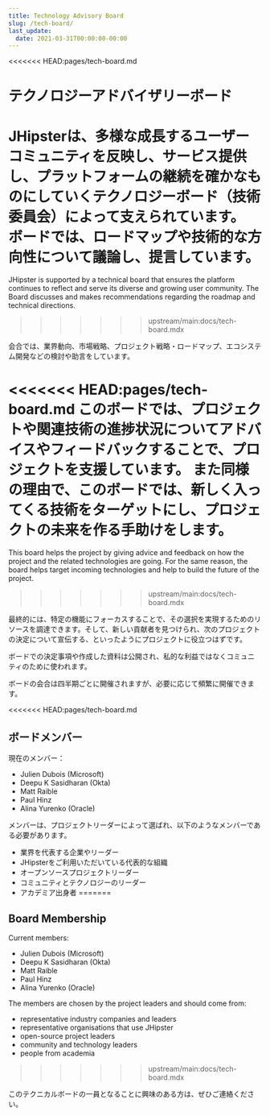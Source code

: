 ```yaml
---
title: Technology Advisory Board
slug: /tech-board/
last_update:
  date: 2021-03-31T00:00:00-00:00
---
```


<<<<<<< HEAD:pages/tech-board.md
# テクノロジーアドバイザリーボード

JHipsterは、多様な成長するユーザーコミュニティを反映し、サービス提供し、プラットフォームの継続を確かなものにしていくテクノロジーボード（技術委員会）によって支えられています。
ボードでは、ロードマップや技術的な方向性について議論し、提言しています。
=======
JHipster is supported by a technical board that ensures the platform continues to reflect and serve its diverse and growing user community. The Board discusses and makes recommendations regarding the roadmap and technical directions.
>>>>>>> upstream/main:docs/tech-board.mdx

会合では、業界動向、市場戦略、プロジェクト戦略・ロードマップ、エコシステム開発などの検討や助言をしています。

<<<<<<< HEAD:pages/tech-board.md
このボードでは、プロジェクトや関連技術の進捗状況についてアドバイスやフィードバックすることで、プロジェクトを支援しています。
また同様の理由で、このボードでは、新しく入ってくる技術をターゲットにし、プロジェクトの未来を作る手助けをします。
=======
This board helps the project by giving advice and feedback on how the project and the related technologies are going. For the same reason, the board helps target incoming technologies and help to build the future of the project.
>>>>>>> upstream/main:docs/tech-board.mdx

最終的には、特定の機能にフォーカスすることで、その選択を実現するためのリソースを調達できます。そして、新しい貢献者を見つけられ、次のプロジェクトの決定について宣伝する、といったようにプロジェクトに役立つはずです。

ボードでの決定事項や作成した資料は公開され、私的な利益ではなくコミュニティのために使われます。

ボードの会合は四半期ごとに開催されますが、必要に応じて頻繁に開催できます。

<<<<<<< HEAD:pages/tech-board.md
## ボードメンバー

現在のメンバー：
* Julien Dubois (Microsoft)
* Deepu K Sasidharan (Okta)
* Matt Raible
* Paul Hinz
* Alina Yurenko (Oracle)

メンバーは、プロジェクトリーダーによって選ばれ、以下のようなメンバーである必要があります。
* 業界を代表する企業やリーダー
* JHipsterをご利用いただいている代表的な組織
* オープンソースプロジェクトリーダー
* コミュニティとテクノロジーのリーダー
* アカデミア出身者
=======

## Board Membership

Current members:

- Julien Dubois (Microsoft)
- Deepu K Sasidharan (Okta)
- Matt Raible
- Paul Hinz
- Alina Yurenko (Oracle)

The members are chosen by the project leaders and should come from:

- representative industry companies and leaders
- representative organisations that use JHipster
- open-source project leaders
- community and technology leaders
- people from academia
>>>>>>> upstream/main:docs/tech-board.mdx

このテクニカルボードの一員となることに興味のある方は、ぜひご連絡ください。
